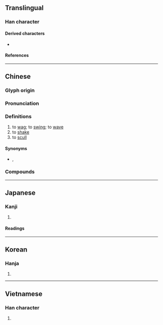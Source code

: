 {{also|揺|摇}}
{{character info}}
==Translingual==
{{Han simplified forms|搖|揺|摇}}

===Han character===
{{Han char|rn=64|rad=手|as=10|sn=13|four=52072|canj=QBOU|ids=⿰扌⿱⿴𠂊冫缶(HT),⿰扌⿱⿴𠂊⺀缶(GJKV)}} <!-- Do not use ⿰扌䍃 as 䍃 has three different forms -->

====Derived characters====
* {{l|mul|[[𩆋]]}}

====References====
{{Han ref|kx=0446.270|dkj=12479|dj=0797.110|hdz=31935.051|uh=6416}}

----

==Chinese==
{{zh-forms|s=摇|alt=摇}}

===Glyph origin===
{{Han etym}}

===Pronunciation===
{{zh-pron
|m=yáo
|c=jiu4
|h=pfs=yèu
|md=ièu
|mn=qz,tw,xm,zz:iâu/qz,tw,xm,zz:iô
|mn_note=iâu - literary; iô - vernacular
|mn-t=iao5/iou5/io5/iê5
|mn-t_note=iao5/iou5 - literary (iou5 - Chaozhou); io5/iê5 - vernacular (iê5 - Chaozhou)
|w=
|mc=y
|oc=y
|cat=v
}}

===Definitions===
{{zh-hanzi}}

# to [[wag]]; to [[swing]]; to [[wave]]
# to [[shake]]
# to [[scull]]

====Synonyms====
* {{s|to shake}} {{zh-l|擺}}, {{zh-l|晃|tr=huàng}}

===Compounds===
{{zh-der|搖頭|搖指|搖擺|一搖一擺|亮盒子搖|山搖地動|一搖三晃|天搖地動|大搖大擺|一搖三擺|心蕩神搖|心旌搖曳|乞憐搖尾|動搖|大事招搖|地動山搖|屹立不搖|心旌搖惑|搖耬|搖身一變|搖櫓|海沸山搖|搖椅|搖鵝毛扇|搖舌|搖盪|搖籃時代|搖頭丸|搖籃歌|神搖目眩|搖船|搖手|搖席破坐|招搖撞騙|搖錢樹|搖曳|搖板|撼地搖天|搖旌|搖撼|搖會|搖搖落落|搖搖晃晃|搖舉|搖筆|搖脣鼓舌|搖蕩|扶搖|搖動|搖槌|搖筆即來|搖裝|搖臂|搖鏡頭|搖山振岳|目眩魂搖|漂搖|擺尾搖頭|神搖意奪|搖尾乞憐|搖籃曲|搖曳生姿|搖蜜|搖煤|搖尾|搖頭嘆息|搖頭擺腦|搖車|搖擺樂|搖吻鼓舌|招搖|搖戰|戰戰搖搖|神搖魂蕩|搖針|搖元宵|目眩神搖|扶搖直上|搖鈴打鼓|搖頭晃腦|搖兀|搖滾|東搖西擺|晃搖|招搖過市|搖滾樂|搖風|搖搖|搖籃|搖手觸禁|搖心|神魂搖蕩|擺擺搖搖|燭影搖紅|搖搖欲墜|拔地搖山|搖旗鼓譟|搖旗吶喊|搖搖擺擺|搖囝仔歌|搖晃|搖頭擺尾|搖擺不定|搖颭|搖攤|搖旗擂鼓|搖鈴兒的|步搖|搖落|搖旗打鼓|搖尾求食|搖豔|搖光|搖蚊|賣杖搖鈴|鼓脣搖舌|臨風搖曳|金步搖|鼓舌搖脣|緩步細搖|飄搖|頓劍搖環|隨風搖曳|膽戰心搖|迎風搖曳|風雨飄搖|風舉雲搖}}

{{zh-cat|Elementary}}

----

==Japanese==
{{ja-kanji forms|揺|搖}}

===Kanji===
{{ja-kanji|grade=|rs=手10|shin=揺}}

# {{rfdef|ja|sort=手10}}

====Readings====
{{ja-readings
|on=よう
|kun=ゆ-する, ゆ-れる
}}

----

==Korean==

===Hanja===
{{ko-hanja|hangeul=요}}

# {{rfdef|ko|sort=手10}}

----

==Vietnamese==

===Han character===
{{vi-hantu|[[gieo]], [[dao]], [[diêu]], [[vêu]]|rs=手10}}

# {{rfdef|vi|sort=手10}}